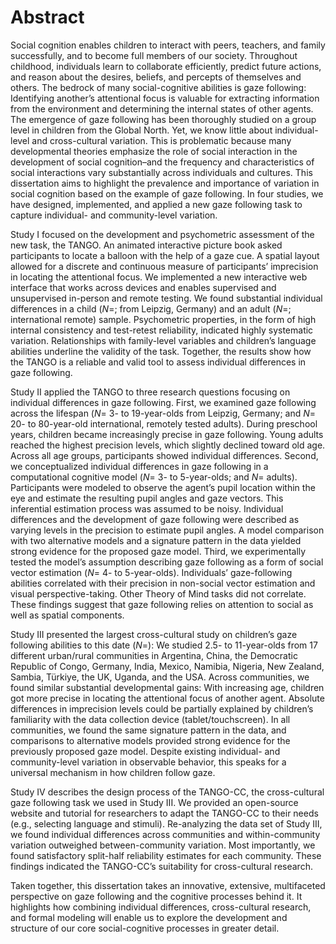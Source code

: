 # Abstract {#abstract}

Social cognition enables children to interact with peers, teachers, and family successfully, and to become full members of our society. Throughout childhood, individuals learn to collaborate efficiently, predict future actions, and reason about the desires, beliefs, and percepts of themselves and others. The bedrock of many social-cognitive abilities is gaze following: Identifying another's attentional focus is valuable for extracting information from the environment and determining the internal states of other agents. The emergence of gaze following has been thoroughly studied on a group level in children from the Global North. Yet, we know little about individual-level and cross-cultural variation. This is problematic because many developmental theories emphasize the role of social interaction in the development of social cognition\thinspace --\thinspace and the frequency and characteristics of social interactions vary substantially across individuals and cultures. This dissertation aims to highlight the prevalence and importance of variation in social cognition based on the example of gaze following. In four studies, we have designed, implemented, and applied a new gaze following task to capture individual- and community-level variation. 

Study I focused on the development and psychometric assessment of the new task, the TANGO. An animated interactive picture book asked participants to locate a balloon with the help of a gaze cue. A spatial layout allowed for a discrete and continuous measure of participants’ imprecision in locating the attentional focus. We implemented a new interactive web interface that works across devices and enables supervised and unsupervised in-person and remote testing. We found substantial individual differences in a child (*N*\thinspace=\thinspace 387; from Leipzig, Germany) and an adult (*N*\thinspace =\thinspace 236; international remote) sample. Psychometric properties, in the form of high internal consistency and test-retest reliability, indicated highly systematic variation. Relationships with family-level variables and children's language abilities underline the validity of the task. Together, the results show how the TANGO is a reliable and valid tool to assess individual differences in gaze following.

Study II applied the TANGO to three research questions focusing on individual differences in gaze following. First, we examined gaze following across the lifespan (*N*\thinspace =\thinspace 478 3- to 19-year-olds from Leipzig, Germany; and *N*\thinspace =\thinspace 240 20- to 80-year-old international, remotely tested adults). During preschool years, children became increasingly precise in gaze following. Young adults reached the highest precision levels, which slightly declined toward old age. Across all age groups, participants showed individual differences. Second, we conceptualized individual differences in gaze following in a computational cognitive model (*N*\thinspace =\thinspace 60 3- to 5-year-olds; and *N*\thinspace =\thinspace 50 adults). Participants were modeled to observe the agent's pupil location within the eye and estimate the resulting pupil angles and gaze vectors. This inferential estimation process was assumed to be noisy. Individual differences and the development of gaze following were described as varying levels in the precision to estimate pupil angles. A model comparison with two alternative models and a signature pattern in the data yielded strong evidence for the proposed gaze model. Third, we experimentally tested the model's assumption describing gaze following as a form of social vector estimation (*N*\thinspace =\thinspace 102 4- to 5-year-olds). Individuals' gaze-following abilities correlated with their precision in non-social vector estimation and visual perspective-taking. Other Theory of Mind tasks did not correlate. These findings suggest that gaze following relies on attention to social as well as spatial components.

Study III presented the largest cross-cultural study on children's gaze following abilities to this date (*N*\thinspace =\thinspace 1377): We studied 2.5- to 11-year-olds from 17 different urban/rural communities in Argentina, China, the Democratic Republic of Congo, Germany, India, Mexico, Namibia, Nigeria, New Zealand, Sambia, Türkiye, the UK, Uganda, and the USA. Across communities, we found similar substantial developmental gains: With increasing age, children got more precise in locating the attentional focus of another agent. Absolute differences in imprecision levels could be partially explained by children's familiarity with the data collection device (tablet/touchscreen). In all communities, we found the same signature pattern in the data, and comparisons to alternative models provided strong evidence for the previously proposed gaze model. Despite existing individual- and community-level variation in observable behavior, this speaks for a universal mechanism in how children follow gaze.

Study IV describes the design process of the TANGO-CC, the cross-cultural gaze following task we used in Study III. We provided an open-source website and tutorial for researchers to adapt the TANGO-CC to their needs (e.g., selecting language and stimuli). Re-analyzing the data set of Study III, we found individual differences across communities and within-community variation outweighed between-community variation. Most importantly, we found satisfactory split-half reliability estimates for each community. These findings indicated the TANGO-CC's suitability for cross-cultural research. 

Taken together, this dissertation takes an innovative, extensive, multifaceted perspective on gaze following and the cognitive processes behind it. It highlights how combining individual differences, cross-cultural research, and formal modeling will enable us to explore the development and structure of our core social-cognitive processes in greater detail.

